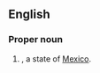==English==

===Proper noun===
{{en-proper noun}}

# {{abbreviation of|Yucatán|lang=en|nodot=1}}, a state of [[Mexico]].